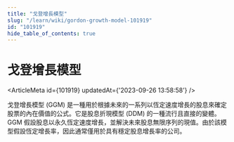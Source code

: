 ```yaml
---
title: "戈登增長模型"
slug: "/learn/wiki/gordon-growth-model-101919"
id: "101919"
hide_table_of_contents: true
---
```



# 戈登增長模型

<ArticleMeta id={101919} updatedAt={'2023-09-26 13:58:58'} />
<div className='border-solid border-b border-t-0 my-4 border-[var(--ifm-color-gray-300)]' />

戈登增長模型 (GGM) 是一種用於根據未來的一系列以恆定速度增長的股息來確定股票的內在價值的公式。它是股息折現模型 (DDM) 的一種流行且直接的變體。GGM 假設股息以永久恆定速度增長，並解決未來股息無限序列的現值。由於該模型假設恆定增長率，因此通常僅用於具有穩定股息增長率的公司。
